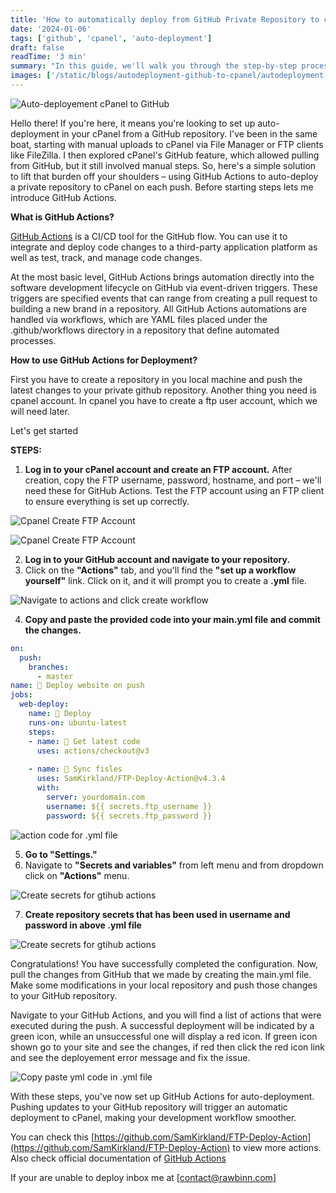 ```yaml
---
title: 'How to automatically deploy from GitHub Private Repository to cPanel using Github Action'
date: '2024-01-06'
tags: ['github', 'cpanel', 'auto-deployment']
draft: false
readTime: '3 min'
summary: "In this guide, we'll walk you through the step-by-step process to deploy your private github repository to cpanel using github actions."
images: ['/static/blogs/autodeployment-github-to-cpanel/autodeployment-to-cpanel-using-github-actions.jpg']
---
```

![Auto-deployement cPanel to GitHub](/static/blogs/autodeployment-github-to-cpanel/autodeployment-to-cpanel-using-github-actions.jpg)

Hello there! If you're here, it means you're looking to set up auto-deployment in your cPanel from a GitHub repository. I've been in the same boat, starting with manual uploads to cPanel via File Manager or FTP clients like FileZilla. I then explored cPanel's GitHub feature, which allowed pulling from GitHub, but it still involved manual steps. So, here's a simple solution to lift that burden off your shoulders – using GitHub Actions to auto-deploy a private repository to cPanel on each push. Before starting steps lets me introduce GitHub Actions.

**What is GitHub Actions?**

[GitHub Actions](https://docs.github.com/en/actions/learn-github-actions/understanding-github-actions) is a CI/CD tool for the GitHub flow. You can use it to integrate and deploy code changes to a third-party application platform as well as test, track, and manage code changes.

At the most basic level, GitHub Actions brings automation directly into the software development lifecycle on GitHub via event-driven triggers. These triggers are specified events that can range from creating a pull request to building a new brand in a repository.
All GitHub Actions automations are handled via workflows, which are YAML files placed under the .github/workflows directory in a repository that define automated processes.

**How to use GitHub Actions for Deployment?**

First you have to create a repository in you local machine and push the latest changes to your private github repository. Another thing you need is cpanel account. In cpanel you have to create a ftp user account, which we will need later.

Let's get started

**STEPS:**

1. **Log in to your cPanel account and create an FTP account.**
After creation, copy the FTP username, password, hostname, and port – we'll need these for GitHub Actions. Test the FTP account using an FTP client to ensure everything is set up correctly.

![Cpanel Create FTP Account](/static/blogs/autodeployment-github-to-cpanel/rawbinn.com_ftp.jpg)

![Cpanel Create FTP Account](/static/blogs/autodeployment-github-to-cpanel/rawbinn.com_ftp_create.jpg)

2. **Log in to your GitHub account and navigate to your repository.**
3. Click on the **"Actions"** tab, and you'll find the **"set up a workflow yourself"** link. Click on it, and it will prompt you to create a **.yml** file.

![Navigate to actions and click create workflow](/static/blogs/autodeployment-github-to-cpanel/rawbinn.com_github_actions.jpg)

4. **Copy and paste the provided code into your main.yml file and commit the changes.**

```yml
on:
  push:
    branches:
      - master
name: 🚀 Deploy website on push
jobs:
  web-deploy:
    name: 🎉 Deploy
    runs-on: ubuntu-latest
    steps:
    - name: 🚚 Get latest code
      uses: actions/checkout@v3
    
    - name: 📂 Sync fisles
      uses: SamKirkland/FTP-Deploy-Action@v4.3.4
      with:
        server: yourdomain.com
        username: ${{ secrets.ftp_username }}
        password: ${{ secrets.ftp_password }}
```

![action code for .yml file](/static/blogs/autodeployment-github-to-cpanel/rawbinn.com_github_actions_yml.jpg)

5. **Go to "Settings."**
6. Navigate to **"Secrets and variables"** from left menu and from dropdown click on **"Actions"** menu.

![Create secrets for gtihub actions](/static/blogs/autodeployment-github-to-cpanel/rawbinn.com_go_to_github_secrets.jpg)

7. **Create repository secrets that has been used in username and password in above .yml file**

![Create secrets for gtihub actions](/static/blogs/autodeployment-github-to-cpanel/rawbinn.com_create_secrets.jpg)

Congratulations! You have successfully completed the configuration. Now, pull the changes from GitHub that we made by creating the main.yml file. Make some modifications in your local repository and push those changes to your GitHub repository.

Navigate to your GitHub Actions, and you will find a list of actions that were executed during the push. A successful deployment will be indicated by a green icon, while an unsuccessful one will display a red icon. If green icon shown go to your site and see the changes, if red then click the red icon link and see the deployement error message and fix the issue.

![Copy paste yml code in .yml file](/static/blogs/autodeployment-github-to-cpanel/rawbinn.com_actions.jpg)

With these steps, you've now set up GitHub Actions for auto-deployment. Pushing updates to your GitHub repository will trigger an automatic deployment to cPanel, making your development workflow smoother. 

You can check this [https://github.com/SamKirkland/FTP-Deploy-Action](https://github.com/SamKirkland/FTP-Deploy-Action) to view more actions. Also check official documentation of [GitHub Actions](https://docs.github.com/en/actions/learn-github-actions/understanding-github-actions)

If your are unable to deploy inbox me at [contact@rawbinn.com]
